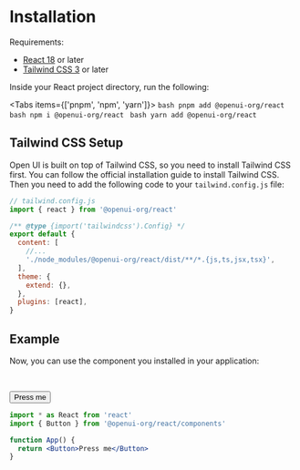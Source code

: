 
# Installation

Requirements:

- [React 18](https://reactjs.org/) or later
- [Tailwind CSS 3](https://tailwindcss.com/) or later

Inside your React project directory, run the following:

<Tabs items={['pnpm', 'npm', 'yarn']}>
  <Tab>```bash pnpm add @openui-org/react ```</Tab>
  <Tab>```bash npm i @openui-org/react ```</Tab>
  <Tab>```bash yarn add @openui-org/react ```</Tab>
</Tabs>

## Tailwind CSS Setup

Open UI is built on top of Tailwind CSS, so you need to install Tailwind CSS first. You can follow the official installation guide to install Tailwind CSS. Then you need to add the following code to your `tailwind.config.js` file:

```jsx
// tailwind.config.js
import { react } from '@openui-org/react'

/** @type {import('tailwindcss').Config} */
export default {
  content: [
    //...
    './node_modules/@openui-org/react/dist/**/*.{js,ts,jsx,tsx}',
  ],
  theme: {
    extend: {},
  },
  plugins: [react],
}
```

## Example

Now, you can use the component you installed in your application:

<br />

<Button>Press me</Button>

```jsx
import * as React from 'react'
import { Button } from '@openui-org/react/components'

function App() {
  return <Button>Press me</Button>
}
```
